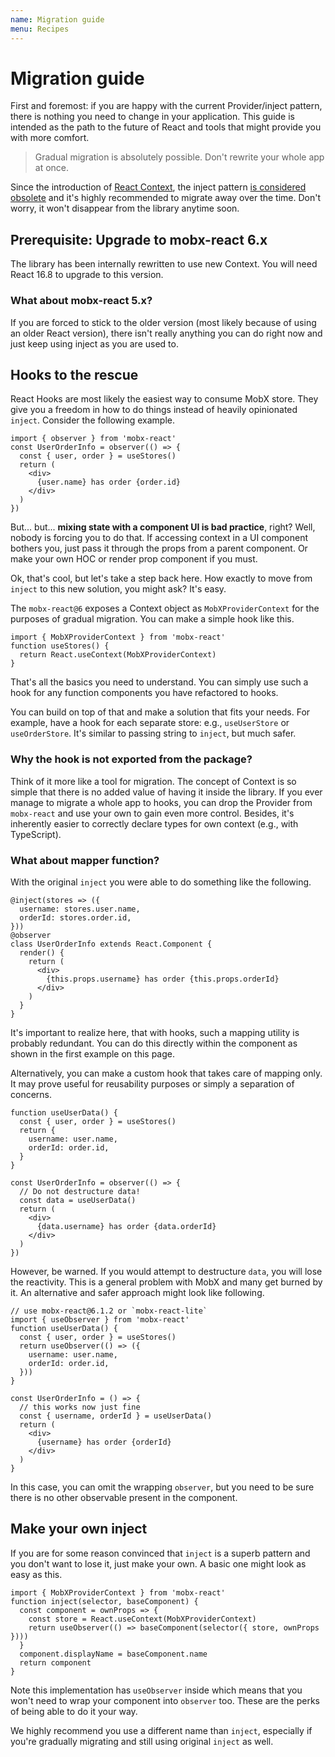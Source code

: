 ```yaml
---
name: Migration guide
menu: Recipes
---
```


# Migration guide

First and foremost: if you are happy with the current Provider/inject pattern, there is nothing you need to change in your application. This guide is intended as the path to the future of React and tools that might provide you with more comfort.

> Gradual migration is absolutely possible. Don't rewrite your whole app at once.

Since the introduction of [React Context](/recipes-context), the inject pattern [is considered obsolete](/recipes-inject) and it's highly recommended to migrate away over the time. Don't worry, it won't disappear from the library anytime soon.

## **Prerequisite**: Upgrade to mobx-react 6.x

The library has been internally rewritten to use new Context. You will need React 16.8 to upgrade to this version.

### What about mobx-react 5.x?

If you are forced to stick to the older version (most likely because of using an older React version), there isn't really anything you can do right now and just keep using inject as you are used to.

## Hooks to the rescue

React Hooks are most likely the easiest way to consume MobX store. They give you a freedom in how to do things instead of heavily opinionated `inject`. Consider the following example.

```tsx
import { observer } from 'mobx-react'
const UserOrderInfo = observer(() => {
  const { user, order } = useStores()
  return (
    <div>
      {user.name} has order {order.id}
    </div>
  )
})
```

But... but... **mixing state with a component UI is bad practice**, right? Well, nobody is forcing you to do that. If accessing context in a UI component bothers you, just pass it through the props from a parent component. Or make your own HOC or render prop component if you must.

Ok, that's cool, but let's take a step back here. How exactly to move from `inject` to this new solution, you might ask? It's easy.

The `mobx-react@6` exposes a Context object as `MobXProviderContext` for the purposes of gradual migration. You can make a simple hook like this.

```tsx
import { MobXProviderContext } from 'mobx-react'
function useStores() {
  return React.useContext(MobXProviderContext)
}
```

That's all the basics you need to understand. You can simply use such a hook for any function components you have refactored to hooks.

You can build on top of that and make a solution that fits your needs. For example, have a hook for each separate store: e.g., `useUserStore` or `useOrderStore`. It's similar to passing string to `inject`, but much safer.

### Why the hook is not exported from the package?


Think of it more like a tool for migration. The concept of Context is so simple that there is no added value of having it inside the library. If you ever manage to migrate a whole app to hooks, you can drop the Provider from `mobx-react` and use your own to gain even more control. Besides, it's inherently easier to correctly declare types for own context (e.g., with TypeScript).

### What about mapper function?

With the original `inject` you were able to do something like the following.

```tsx
@inject(stores => ({
  username: stores.user.name,
  orderId: stores.order.id,
}))
@observer
class UserOrderInfo extends React.Component {
  render() {
    return (
      <div>
        {this.props.username} has order {this.props.orderId}
      </div>
    )
  }
}
```

It's important to realize here, that with hooks, such a mapping utility is probably redundant. You can do this directly within the component as shown in the first example on this page.

Alternatively, you can make a custom hook that takes care of mapping only. It may prove useful for reusability purposes or simply a separation of concerns.

```tsx
function useUserData() {
  const { user, order } = useStores()
  return {
    username: user.name,
    orderId: order.id,
  }
}

const UserOrderInfo = observer(() => {
  // Do not destructure data!
  const data = useUserData()
  return (
    <div>
      {data.username} has order {data.orderId}
    </div>
  )
})
```

However, be warned. If you would attempt to destructure `data`, you will lose the reactivity. This is a general problem with MobX and many get burned by it. An alternative and safer approach might look like following.

```tsx
// use mobx-react@6.1.2 or `mobx-react-lite`
import { useObserver } from 'mobx-react'
function useUserData() {
  const { user, order } = useStores()
  return useObserver(() => ({
    username: user.name,
    orderId: order.id,
  }))
}

const UserOrderInfo = () => {
  // this works now just fine
  const { username, orderId } = useUserData()
  return (
    <div>
      {username} has order {orderId}
    </div>
  )
}
```

In this case, you can omit the wrapping `observer`, but you need to be sure there is no other observable present in the component.

## Make your own inject

If you are for some reason convinced that `inject` is a superb pattern and you don't want to lose it, just make your own. A basic one might look as easy as this.

```tsx
import { MobXProviderContext } from 'mobx-react'
function inject(selector, baseComponent) {
  const component = ownProps => {
    const store = React.useContext(MobXProviderContext)
    return useObserver(() => baseComponent(selector({ store, ownProps })))
  }
  component.displayName = baseComponent.name
  return component
}
```

Note this implementation has `useObserver` inside which means that you won't need to wrap your component into `observer` too. These are the perks of being able to do it your way.

We highly recommend you use a different name than `inject`, especially if you're gradually migrating and still using original `inject` as well.
